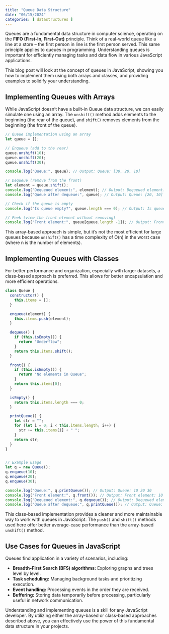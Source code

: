 ```yaml
---
title: "Queue Data Structure"
date: "06/15/2024"
categories: [ datastructures ]
---
```


Queues are a fundamental data structure in computer science, operating on the **FIFO (First-In, First-Out)** principle.  Think of a real-world queue like a line at a store – the first person in line is the first person served.  This same principle applies to queues in programming.  Understanding queues is important for efficiently managing tasks and data flow in various JavaScript applications.

This blog post will look at the concept of queues in JavaScript, showing you how to implement them using both arrays and classes, and providing examples to solidify your understanding.


## Implementing Queues with Arrays

While JavaScript doesn't have a built-in Queue data structure, we can easily simulate one using an array.  The `unshift()` method adds elements to the beginning (the rear of the queue), and `shift()` removes elements from the beginning (the front of the queue).

```javascript
// Queue implementation using an array
let queue = [];

// Enqueue (add to the rear)
queue.unshift(10);
queue.unshift(20);
queue.unshift(30);

console.log("Queue:", queue); // Output: Queue: [30, 20, 10]

// Dequeue (remove from the front)
let element = queue.shift();
console.log("Dequeued element:", element); // Output: Dequeued element: 30
console.log("Queue after dequeue:", queue); // Output: Queue: [20, 10]

// Check if the queue is empty
console.log("Is queue empty?", queue.length === 0); // Output: Is queue empty? false

// Peek (view the front element without removing)
console.log("Front element:", queue[queue.length -1]); // Output: Front element: 10

```

This array-based approach is simple, but it's not the most efficient for large queues because `unshift()` has a time complexity of O(n) in the worst case (where n is the number of elements).


## Implementing Queues with Classes

For better performance and organization, especially with larger datasets, a class-based approach is preferred.  This allows for better encapsulation and more efficient operations.


```javascript
class Queue {
  constructor() {
    this.items = [];
  }

  enqueue(element) {
    this.items.push(element);
  }

  dequeue() {
    if (this.isEmpty()) {
      return "Underflow";
    }
    return this.items.shift();
  }

  front() {
    if (this.isEmpty()) {
      return "No elements in Queue";
    }
    return this.items[0];
  }

  isEmpty() {
    return this.items.length === 0;
  }

  printQueue() {
    let str = "";
    for (let i = 0; i < this.items.length; i++) {
      str += this.items[i] + " ";
    }
    return str;
  }
}


// Example usage
let q = new Queue();
q.enqueue(10);
q.enqueue(20);
q.enqueue(30);

console.log("Queue:", q.printQueue()); // Output: Queue: 10 20 30
console.log("Front element:", q.front()); // Output: Front element: 10
console.log("Dequeued element:", q.dequeue()); // Output: Dequeued element: 10
console.log("Queue after dequeue:", q.printQueue()); // Output: Queue: 20 30

```

This class-based implementation provides a cleaner and more maintainable way to work with queues in JavaScript.  The `push()` and `shift()` methods used here offer better average-case performance than the array-based `unshift()` method.


##  Use Cases for Queues in JavaScript

Queues find application in a variety of scenarios, including:

* **Breadth-First Search (BFS) algorithms:**  Exploring graphs and trees level by level.
* **Task scheduling:** Managing background tasks and prioritizing execution.
* **Event handling:** Processing events in the order they are received.
* **Buffering:**  Storing data temporarily before processing, particularly useful in network communication.


Understanding and implementing queues is a skill for any JavaScript developer. By utilizing either the array-based or class-based approaches described above, you can effectively use the power of this fundamental data structure in your projects.

